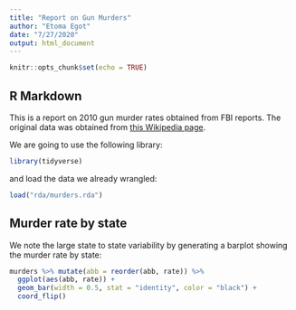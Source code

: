 ```yaml
---
title: "Report on Gun Murders"
author: "Etoma Egot"
date: "7/27/2020"
output: html_document
---
```


```r
knitr::opts_chunk$set(echo = TRUE)
```

## R Markdown

This is a report on 2010 gun murder rates obtained from FBI reports. The original data was obtained from [this Wikipedia page](https://en.wikipedia.org/wiki/Murder_in_the_United_States_by_state).

We are going to use the following library:

```r
library(tidyverse)
```
and load the data we already wrangled:

```r
load("rda/murders.rda")
```

## Murder rate by state

We note the large state to state variability by generating a barplot showing the murder rate by state:

```r
murders %>% mutate(abb = reorder(abb, rate)) %>% 
  ggplot(aes(abb, rate)) +
  geom_bar(width = 0.5, stat = "identity", color = "black") +
  coord_flip()
```


